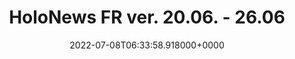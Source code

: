 ---
title: "HoloNews FR ver. 20.06. - 26.06"
date: "2022-07-08T06:33:58.918000+0000"
link: "https://reddit.com/r/HoloNews/comments/vu4684/holonews_fr_ver_2006_2606/"
images: ["https://preview.redd.it/a4m7wf92haa91.png?width=640&crop=smart&auto=webp&s=464404bb3d0ac9559ad0d97a1f24061fedfdbce1","https://i.redd.it/xom67c82haa91.gif","https://i.redd.it/xkxis982haa91.gif","https://i.redd.it/z9k5b892haa91.gif","https://preview.redd.it/8hxr4782haa91.png?width=640&crop=smart&auto=webp&s=3e9ca5ac0b03d3736c1689eaa856a648e8e4800c","https://i.redd.it/fqhy7f82haa91.gif","https://i.redd.it/o0w4l592haa91.gif","https://preview.redd.it/oyrub192haa91.png?width=640&crop=smart&auto=webp&s=5ab91050d582828df3e4256012f69db572972259","https://preview.redd.it/qy1jhg82haa91.png?width=640&crop=smart&auto=webp&s=4c3a184dc7a56aadb9249ef9fe9c720695016d74","https://preview.redd.it/oiuvl892haa91.png?width=640&crop=smart&auto=webp&s=271db9c52c870ca2f2d1866a87a381c902b6d71f","https://preview.redd.it/uezevg82haa91.png?width=640&crop=smart&auto=webp&s=90ecdaa7669c29791cbcb190c43aa59ad14c5cd1","https://preview.redd.it/8e85d2a2haa91.png?width=640&crop=smart&auto=webp&s=4b489cfb50f0e3247c566e6905d8fa2e38312acf","https://preview.redd.it/vlsl4i82haa91.png?width=640&crop=smart&auto=webp&s=4f0fbad2697d92c19c6a5490b72f874a9f5916f4","https://preview.redd.it/2m142j82haa91.png?width=640&crop=smart&auto=webp&s=6276d7759992fff74bd14f6d8a1bc3209cc83d5d","https://preview.redd.it/86fl4d92haa91.png?width=640&crop=smart&auto=webp&s=4bc72d30aca3d357409bdd450d70e1557d5dba92","https://preview.redd.it/x3gxo4a2haa91.png?width=640&crop=smart&auto=webp&s=c6776b5e0327052793d507f62a79ae41603d9f8f","https://preview.redd.it/n384f4a2haa91.png?width=640&crop=smart&auto=webp&s=378575797d8ae025d33d7e372a70056083a4e00a","https://preview.redd.it/x5aehn82haa91.png?width=640&crop=smart&auto=webp&s=00b0f5da213a7933bf219bb883ea410216c46d34"]
tags: []
---